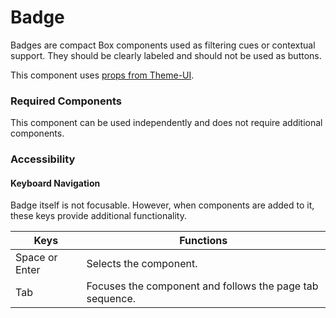 <Meta title="Components/Badge/Badge" />

# Badge

Badges are compact Box components used as filtering cues or contextual support. They should be clearly labeled and should not be used as buttons. 

This component uses [props from Theme-UI](https://theme-ui.com/sx-prop).

### Required Components

This component can be used independently and does not require additional components.

### Accessibility

#### Keyboard Navigation

Badge itself is not focusable. However, when components are added to it, these keys provide additional functionality.

| Keys | Functions |
| ---- | --------- |
| Space or Enter | Selects the component. |
| Tab | Focuses the component and follows the page tab sequence. |
